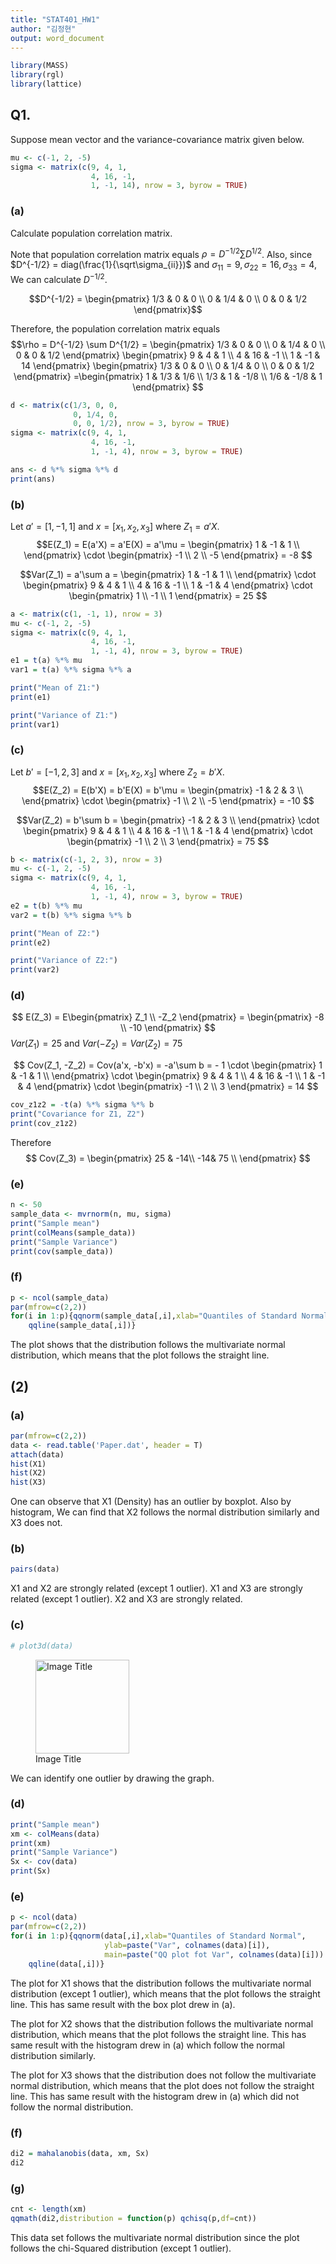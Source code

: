 ```yaml
---
title: "STAT401_HW1"
author: "김정현"
output: word_document
---
```

```r
library(MASS)
library(rgl)
library(lattice)
```
## Q1. 
Suppose mean vector and the variance-covariance matrix given below.

```r
mu <- c(-1, 2, -5)
sigma <- matrix(c(9, 4, 1,
                  4, 16, -1,
                  1, -1, 14), nrow = 3, byrow = TRUE)
```

### (a)
Calculate population correlation matrix.

Note that population correlation matrix equals $\rho = D^{-1/2} \sum D^{1/2}$.
Also, since $D^{-1/2} = diag(\frac{1}{\sqrt\sigma_{ii}})$ and $\sigma_{11} = 9, \sigma_{22} = 16, \sigma_{33} = 4$, We can calculate $D^{-1/2}$.

$$D^{-1/2} = \begin{pmatrix}
1/3 & 0 & 0 \\
0 & 1/4 & 0 \\
0 & 0 & 1/2
\end{pmatrix}$$

Therefore, the population correlation matrix equals
$$\rho =  D^{-1/2} \sum D^{1/2} = \begin{pmatrix}
1/3 & 0 & 0 \\
0 & 1/4 & 0 \\
0 & 0 & 1/2
\end{pmatrix}
\begin{pmatrix}
9 & 4 & 1 \\
4 & 16 & -1 \\
1 & -1 & 14
\end{pmatrix}
\begin{pmatrix}
1/3 & 0 & 0 \\
0 & 1/4 & 0 \\
0 & 0 & 1/2
\end{pmatrix}
=\begin{pmatrix}
1 & 1/3 & 1/6 \\
1/3 & 1 & -1/8 \\
1/6 & -1/8 & 1
\end{pmatrix}
$$

```r
d <- matrix(c(1/3, 0, 0,
              0, 1/4, 0,
              0, 0, 1/2), nrow = 3, byrow = TRUE)
sigma <- matrix(c(9, 4, 1,
                  4, 16, -1,
                  1, -1, 4), nrow = 3, byrow = TRUE)

ans <- d %*% sigma %*% d
print(ans)
```

### (b)

Let $a'= [1, -1, 1]$ and $x = [x_1, x_2, x_3]$ where $Z_1 = a'X$.
$$E(Z_1) = E(a'X) = a'E(X) = a'\mu = 
\begin{pmatrix}
1 & -1 & 1 \\
\end{pmatrix} \cdot
\begin{pmatrix}
-1 \\
2 \\
-5
\end{pmatrix}
= -8
$$

$$Var(Z_1) = a'\sum a = 
\begin{pmatrix}
1 & -1 & 1 \\
\end{pmatrix} \cdot
\begin{pmatrix}
9 & 4 & 1 \\
4 & 16 & -1 \\
1 & -1 & 4
\end{pmatrix} \cdot
\begin{pmatrix}
1 \\
-1 \\
1
\end{pmatrix}
= 25
$$
```r
a <- matrix(c(1, -1, 1), nrow = 3)
mu <- c(-1, 2, -5)
sigma <- matrix(c(9, 4, 1,
                  4, 16, -1,
                  1, -1, 4), nrow = 3, byrow = TRUE)
e1 = t(a) %*% mu
var1 = t(a) %*% sigma %*% a

print("Mean of Z1:")
print(e1)

print("Variance of Z1:")
print(var1)

```


### (c)
Let $b'= [-1, 2, 3]$ and $x = [x_1, x_2, x_3]$ where $Z_2 = b'X$.
$$E(Z_2) = E(b'X) = b'E(X) = b'\mu = 
\begin{pmatrix}
-1 & 2 & 3 \\
\end{pmatrix} \cdot
\begin{pmatrix}
-1 \\
2 \\
-5
\end{pmatrix}
= -10
$$

$$Var(Z_2) = b'\sum b = 
\begin{pmatrix}
-1 & 2 & 3 \\
\end{pmatrix} \cdot
\begin{pmatrix}
9 & 4 & 1 \\
4 & 16 & -1 \\
1 & -1 & 4
\end{pmatrix} \cdot
\begin{pmatrix}
-1 \\
2 \\
3
\end{pmatrix}
= 75
$$
```r
b <- matrix(c(-1, 2, 3), nrow = 3)
mu <- c(-1, 2, -5)
sigma <- matrix(c(9, 4, 1,
                  4, 16, -1,
                  1, -1, 4), nrow = 3, byrow = TRUE)
e2 = t(b) %*% mu
var2 = t(b) %*% sigma %*% b

print("Mean of Z2:")
print(e2)

print("Variance of Z2:")
print(var2)

```

### (d)

$$ E(Z_3) = E\begin{pmatrix}
Z_1 \\
-Z_2
\end{pmatrix}
= 
\begin{pmatrix}
-8 \\
-10
\end{pmatrix}
$$
$Var(Z_1) = 25$ and $Var(-Z_2) = Var(Z_2) = 75$

$$
Cov(Z_1, -Z_2) = Cov(a'x, -b'x) = -a'\sum b
= 
- 1 \cdot
\begin{pmatrix}
1 & -1 & 1 \\
\end{pmatrix} \cdot
\begin{pmatrix}
9 & 4 & 1 \\
4 & 16 & -1 \\
1 & -1 & 4
\end{pmatrix} \cdot
\begin{pmatrix}
-1 \\
2 \\
3
\end{pmatrix}
= 14
$$
```r
cov_z1z2 = -t(a) %*% sigma %*% b
print("Covariance for Z1, Z2")
print(cov_z1z2)
```

Therefore $$ Cov(Z_3) = 
\begin{pmatrix}
25 & -14\\
-14& 75 \\
\end{pmatrix}
$$

### (e)

```r
n <- 50
sample_data <- mvrnorm(n, mu, sigma)
print("Sample mean")
print(colMeans(sample_data))
print("Sample Variance")
print(cov(sample_data))
```

### (f)
``` r
p <- ncol(sample_data)
par(mfrow=c(2,2))
for(i in 1:p){qqnorm(sample_data[,i],xlab="Quantiles of Standard Normal",ylab=paste("Var",i))
    qqline(sample_data[,i])}

```

The plot shows that the distribution follows the multivariate normal
distribution, which means that the plot follows the straight line.

## (2)
### (a)
``` r
par(mfrow=c(2,2))
data <- read.table('Paper.dat', header = T)
attach(data)
hist(X1)
hist(X2)
hist(X3)

```

One can observe that X1 (Density) has an outlier by boxplot.
Also by histogram, We can find that X2 follows the normal distribution similarly and X3 does not.


### (b)
```r
pairs(data)
```

X1 and X2 are strongly related (except 1 outlier).
X1 and X3 are strongly related (except 1 outlier).
X2 and X3 are strongly related.

### (c)
```r
# plot3d(data)
```
![Image Title](3dplot.png){width=150px height=150px}


We can identify one outlier by drawing the graph.

### (d)

```r
print("Sample mean")
xm <- colMeans(data)
print(xm)
print("Sample Variance")
Sx <- cov(data)
print(Sx)
```

### (e)
```r
p <- ncol(data)
par(mfrow=c(2,2))
for(i in 1:p){qqnorm(data[,i],xlab="Quantiles of Standard Normal",
                     ylab=paste("Var", colnames(data)[i]),
                     main=paste("QQ plot fot Var", colnames(data)[i]))
    qqline(data[,i])}

```

The plot for X1 shows that the distribution follows the multivariate normal
distribution (except 1 outlier), which means that the plot follows the straight line. This has same result with the box plot drew in (a).

The plot for X2 shows that the distribution follows the multivariate normal
distribution, which means that the plot follows the straight line. This has same result with the histogram drew in (a) which follow the normal distribution similarly.

The plot for X3 shows that the distribution does not follow the multivariate normal distribution, which means that the plot does not follow the straight line. This has same result with the histogram drew in (a) which did not follow the normal distribution.


### (f)
```r
di2 = mahalanobis(data, xm, Sx)
di2
```

### (g)
```r
cnt <- length(xm)
qqmath(di2,distribution = function(p) qchisq(p,df=cnt))
```

This data set follows the  multivariate normal distribution since the plot follows the chi-Squared distribution (except 1 outlier).